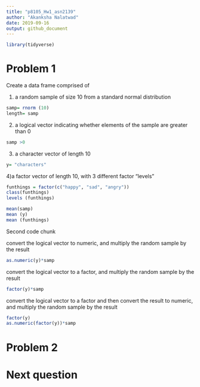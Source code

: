 ```yaml
---
title: "p8105_Hw1_asn2139"
author: "Akanksha Nalatwad"
date: 2019-09-16
output: github_document
---
```


```r
library(tidyverse)
```

# Problem 1

Create a data frame comprised of 

1) a random sample of size 10 from a standard normal distribution


```r
samp= rnorm (10)
length= samp
```
2) a logical vector indicating whether elements of the sample are greater than 0

```r
samp >0
```

3) a character vector of length 10

```r
y= "characters"
```

4)a factor vector of length 10, with 3 different factor “levels”

```r
funthings = factor(c("happy", "sad", "angry"))
class(funthings)
levels (funthings)
```
```r
mean(samp)
mean (y)
mean (funthings)
```



Second code chunk

convert the logical vector to numeric, and multiply the random sample by the result
```r
as.numeric(y)*samp
```
convert the logical vector to a factor, and multiply the random sample by the result
```r
factor(y)*samp
```
convert the logical vector to a factor and then convert the result to numeric, and multiply the random sample by the result

```r
factor(y)
as.numeric(factor(y))*samp
```

# Problem 2


# Next question 



